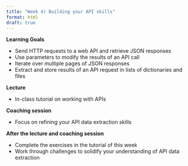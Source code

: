 ```yaml
---
title: "Week 4) Building your API skills"
format: html
draft: true
---
```


__Learning Goals__

- Send HTTP requests to a web API and retrieve JSON responses
- Use parameters to modify the results of an API call
- Iterate over multiple pages of JSON responses
- Extract and store results of an API request in lists of dictionaries and files

__Lecture__

- In-class tutorial on working with APIs

__Coaching session__

- Focus on refining your API data extraction skills

__After the lecture and coaching session__

- Complete the exercises in the tutorial of this week
- Work through challenges to solidify your understanding of API data extraction